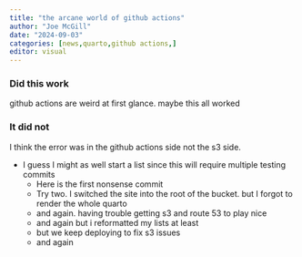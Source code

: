 ```yaml
---
title: "the arcane world of github actions"
author: "Joe McGill"
date: "2024-09-03"
categories: [news,quarto,github actions,]
editor: visual
---
```


### Did this work

github actions are weird at first glance. maybe this all worked

### It did not

I think the error was in the github actions side not the s3 side.

* I guess I might as well start a list since this will require multiple testing commits
  + Here is the first nonsense commit
  + Try two. I switched the site into the root of the bucket. but I forgot to render the whole quarto
  + and again. having trouble getting s3 and route 53 to play nice
  + and again but i reformatted my lists at least
  + but we keep deploying to fix s3 issues
  + and again
  
